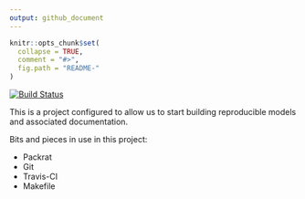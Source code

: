 ```yaml
---
output: github_document
---
```


<!-- README.md is generated from README.Rmd. Please edit that file -->

```r
knitr::opts_chunk$set(
  collapse = TRUE,
  comment = "#>",
  fig.path = "README-"
)
```
[![Build Status](https://travis-ci.org/stephlocke/ReproducibleGLM-step0.svg?branch=master)](https://travis-ci.org/stephlocke/ReproducibleGLM-step0)

This is a project configured to allow us to start building reproducible models and associated documentation.

Bits and pieces in use in this project:

- Packrat
- Git
- Travis-CI
- Makefile
